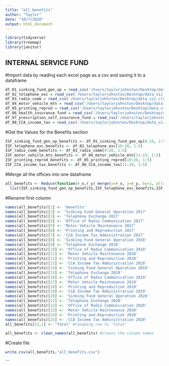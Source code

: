 ```yaml
---
title: "all_benefits"
author: "Taylor"
date: "10/7/2020"
output: html_document
---
```



```r
library(tidyverse)
library(treemap)
library(janitor)
```

## INTERNAL SERVICE FUND
#Import data by reading each excel page as a csv and saving it to a dataframe
```r
df_01_sinking_fund_gen_op = read_csv('/Users/taylorjohnston/Desktop/data_viz_cle/cle-budget/InternalServiceFund/01_SinkingFundGenOp_pg465.csv')
df_02_telephone_exc = read_csv('/Users/taylorjohnston/Desktop/data_viz_cle/cle-budget/InternalServiceFund/02_TelephoneExchange_pg467-68.csv')
df_03_radio_comm = read_csv('/Users/taylorjohnston/Desktop/data_viz_cle/cle-budget/InternalServiceFund/03_OfficeofRadioComm_pg472-73.csv')
df_04_motor_vehicle_mtn = read_csv('/Users/taylorjohnston/Desktop/data_viz_cle/cle-budget/InternalServiceFund/04_MotorVehicleMtn_pg477-79.csv')
df_05_printing_reprod = read_csv('/Users/taylorjohnston/Desktop/data_viz_cle/cle-budget/InternalServiceFund/05_Printing&Reproduc_pg482-83.csv')
df_06_health_insurance_fund = read_csv('/Users/taylorjohnston/Desktop/data_viz_cle/cle-budget/InternalServiceFund/06_HealthSelfInsuranceFund_pg488.csv')
df_07_prescription_self_insurance_fund = read_csv('/Users/taylorjohnston/Desktop/data_viz_cle/cle-budget/InternalServiceFund/07_PrscptnSelfInsrncFund_pg489.csv')
df_08_CCA_income_tax = read_csv('/Users/taylorjohnston/Desktop/data_viz_cle/cle-budget/InternalServiceFund/08_CCAIncomeTaxAdmin_pg493-95.csv')
```


#Get the  Values for the Benefits section
```r
ISF_sinking_fund_gen_op_benefits <- df_01_sinking_fund_gen_op[8:16, 1:5]
ISF_telephone_exc_benefits <- df_02_telephone_exc[10:20, 1:5]
ISF_radio_comm_benefits <- df_03_radio_comm[9:20, 1:5]
ISF_motor_vehicle_mtn_benefits <- df_04_motor_vehicle_mtn[11:23, 1:5]
ISF_printing_reprod_benefits <- df_05_printing_reprod[10:20, 1:5]
ISF_CCA_income_tax_benefits <- df_08_CCA_income_tax[11:20, 1:5]
```

#Merge all the offices into one dataframe

```r
all_benefits <- Reduce(function(r_x,r_y) merge(x=r_x, y=r_y, by=1, all=TRUE),  
  list(ISF_sinking_fund_gen_op_benefits,ISF_telephone_exc_benefits,ISF_radio_comm_benefits, ISF_motor_vehicle_mtn_benefits, ISF_printing_reprod_benefits, ISF_CCA_income_tax_benefits))
```

#Rename first column
```r
names(all_benefits)[1] <- 'benefits'
names(all_benefits)[2] <- 'Sinking Fund General Operation 2017'
names(all_benefits)[3] <- 'Telephone Exchange 2017'
names(all_benefits)[4] <- 'Office of Radio Communication 2017'
names(all_benefits)[5] <- 'Motor Vehicle Maintenance 2017'
names(all_benefits)[6] <- 'Printing and Reproduction 2017'
names(all_benefits)[7] <- 'CCA Income Tax Administration 2017'
names(all_benefits)[8] <- 'Sinking Fund General Operation 2018'
names(all_benefits)[9] <- 'Telephone Exchange 2018'
names(all_benefits)[10] <- 'Office of Radio Communication 2018'
names(all_benefits)[11] <- 'Motor Vehicle Maintenance 2018'
names(all_benefits)[12] <- 'Printing and Reproduction 2018'
names(all_benefits)[13] <- 'CCA Income Tax Administration 2018'
names(all_benefits)[14] <- 'Sinking Fund General Operation 2019'
names(all_benefits)[15] <- 'Telephone Exchange 2019'
names(all_benefits)[16] <- 'Office of Radio Communication 2019'
names(all_benefits)[17] <- 'Motor Vehicle Maintenance 2019'
names(all_benefits)[18] <- 'Printing and Reproduction 2019'
names(all_benefits)[19] <- 'CCA Income Tax Administration 2019'
names(all_benefits)[20] <- 'Sinking Fund General Operation 2020'
names(all_benefits)[21] <- 'Telephone Exchange 2020'
names(all_benefits)[22] <- 'Office of Radio Communication 2020'
names(all_benefits)[23] <- 'Motor Vehicle Maintenance 2020'
names(all_benefits)[24] <- 'Printing and Reproduction 2020'
names(all_benefits)[25] <- 'CCA Income Tax Administration 2020'
all_benefits[13,1] <- "Total" #renaming row to "total"

all_benefits <- clean_names(all_benefits) #cleans the column names
```

#Create file
```r
write.csv(all_benefits,"all_benefits.csv")
```

```